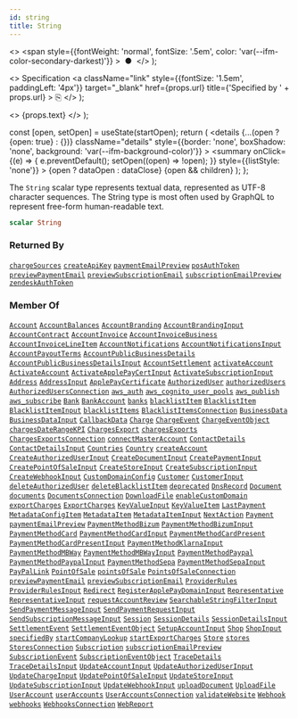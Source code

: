 ```yaml
---
id: string
title: String
---
```


  <>
    <span
      style={{fontWeight: 'normal', fontSize: '.5em', color: 'var(--ifm-color-secondary-darkest)'}}
    >
      &nbsp;●&nbsp;
    </span>
  </>
);

  <>
    Specification
    <a
      className="link"
      style={{fontSize: '1.5em', paddingLeft: '4px'}}
      target="_blank"
      href={props.url}
      title={'Specified by ' + props.url}
    >
      ⎘
    </a>
  </>
);

  <>
    <span className={props.class}>{props.text}</span>
  </>
);


  const [open, setOpen] = useState(startOpen);
  return (
    <details
      {...(open ? {open: true} : {})}
      className="details"
      style={{border: 'none', boxShadow: 'none', background: 'var(--ifm-background-color)'}}
    >
      <summary
        onClick={(e) => {
          e.preventDefault();
          setOpen((open) => !open);
        }}
        style={{listStyle: 'none'}}
      >
        {open ? dataOpen : dataClose}
      </summary>
      {open && children}
    </details>
  );
};

The `String` scalar type represents textual data, represented as UTF-8 character sequences. The String type is most often used by GraphQL to represent free-form human-readable text.

```graphql
scalar String
```

### Returned By

[`chargeSources`](/docs/apis/graphql/operations/queries/charge-sources.mdx) <Badge class="badge badge--secondary badge--relation" text="query"/><Bullet />[`createApiKey`](/docs/apis/graphql/operations/mutations/create-api-key.mdx) <Badge class="badge badge--secondary badge--relation" text="mutation"/><Bullet />[`paymentEmailPreview`](/docs/apis/graphql/operations/queries/payment-email-preview.mdx) <Badge class="badge badge--secondary badge--relation" text="query"/><Bullet />[`posAuthToken`](/docs/apis/graphql/operations/queries/pos-auth-token.mdx) <Badge class="badge badge--secondary badge--relation" text="query"/><Bullet />[`previewPaymentEmail`](/docs/apis/graphql/operations/queries/preview-payment-email.mdx) <Badge class="badge badge--secondary badge--relation" text="query"/><Bullet />[`previewSubscriptionEmail`](/docs/apis/graphql/operations/queries/preview-subscription-email.mdx) <Badge class="badge badge--secondary badge--relation" text="query"/><Bullet />[`subscriptionEmailPreview`](/docs/apis/graphql/operations/queries/subscription-email-preview.mdx) <Badge class="badge badge--secondary badge--relation" text="query"/><Bullet />[`zendeskAuthToken`](/docs/apis/graphql/operations/queries/zendesk-auth-token.mdx) <Badge class="badge badge--secondary badge--relation" text="query"/>

### Member Of

[`Account`](/docs/apis/graphql/types/objects/account.mdx) <Badge class="badge badge--secondary badge--relation" text="object"/><Bullet />[`AccountBalances`](/docs/apis/graphql/types/objects/account-balances.mdx) <Badge class="badge badge--secondary badge--relation" text="object"/><Bullet />[`AccountBranding`](/docs/apis/graphql/types/objects/account-branding.mdx) <Badge class="badge badge--secondary badge--relation" text="object"/><Bullet />[`AccountBrandingInput`](/docs/apis/graphql/types/inputs/account-branding-input.mdx) <Badge class="badge badge--secondary badge--relation" text="input"/><Bullet />[`AccountContract`](/docs/apis/graphql/types/objects/account-contract.mdx) <Badge class="badge badge--secondary badge--relation" text="object"/><Bullet />[`AccountInvoice`](/docs/apis/graphql/types/objects/account-invoice.mdx) <Badge class="badge badge--secondary badge--relation" text="object"/><Bullet />[`AccountInvoiceBusiness`](/docs/apis/graphql/types/objects/account-invoice-business.mdx) <Badge class="badge badge--secondary badge--relation" text="object"/><Bullet />[`AccountInvoiceLineItem`](/docs/apis/graphql/types/objects/account-invoice-line-item.mdx) <Badge class="badge badge--secondary badge--relation" text="object"/><Bullet />[`AccountNotifications`](/docs/apis/graphql/types/objects/account-notifications.mdx) <Badge class="badge badge--secondary badge--relation" text="object"/><Bullet />[`AccountNotificationsInput`](/docs/apis/graphql/types/inputs/account-notifications-input.mdx) <Badge class="badge badge--secondary badge--relation" text="input"/><Bullet />[`AccountPayoutTerms`](/docs/apis/graphql/types/objects/account-payout-terms.mdx) <Badge class="badge badge--secondary badge--relation" text="object"/><Bullet />[`AccountPublicBusinessDetails`](/docs/apis/graphql/types/objects/account-public-business-details.mdx) <Badge class="badge badge--secondary badge--relation" text="object"/><Bullet />[`AccountPublicBusinessDetailsInput`](/docs/apis/graphql/types/inputs/account-public-business-details-input.mdx) <Badge class="badge badge--secondary badge--relation" text="input"/><Bullet />[`AccountSettlement`](/docs/apis/graphql/types/objects/account-settlement.mdx) <Badge class="badge badge--secondary badge--relation" text="object"/><Bullet />[`activateAccount`](/docs/apis/graphql/operations/mutations/activate-account.mdx) <Badge class="badge badge--secondary badge--relation" text="mutation"/><Bullet />[`ActivateAccount`](/docs/apis/graphql/types/objects/activate-account.mdx) <Badge class="badge badge--secondary badge--relation" text="object"/><Bullet />[`ActivateApplePayCertInput`](/docs/apis/graphql/types/inputs/activate-apple-pay-cert-input.mdx) <Badge class="badge badge--secondary badge--relation" text="input"/><Bullet />[`ActivateSubscriptionInput`](/docs/apis/graphql/types/inputs/activate-subscription-input.mdx) <Badge class="badge badge--secondary badge--relation" text="input"/><Bullet />[`Address`](/docs/apis/graphql/types/objects/address.mdx) <Badge class="badge badge--secondary badge--relation" text="object"/><Bullet />[`AddressInput`](/docs/apis/graphql/types/inputs/address-input.mdx) <Badge class="badge badge--secondary badge--relation" text="input"/><Bullet />[`ApplePayCertificate`](/docs/apis/graphql/types/objects/apple-pay-certificate.mdx) <Badge class="badge badge--secondary badge--relation" text="object"/><Bullet />[`AuthorizedUser`](/docs/apis/graphql/types/objects/authorized-user.mdx) <Badge class="badge badge--secondary badge--relation" text="object"/><Bullet />[`authorizedUsers`](/docs/apis/graphql/operations/queries/authorized-users.mdx) <Badge class="badge badge--secondary badge--relation" text="query"/><Bullet />[`AuthorizedUsersConnection`](/docs/apis/graphql/types/objects/authorized-users-connection.mdx) <Badge class="badge badge--secondary badge--relation" text="object"/><Bullet />[`aws_auth`](/docs/apis/graphql/types/directives/aws-auth.mdx) <Badge class="badge badge--secondary badge--relation" text="directive"/><Bullet />[`aws_cognito_user_pools`](/docs/apis/graphql/types/directives/aws-cognito-user-pools.mdx) <Badge class="badge badge--secondary badge--relation" text="directive"/><Bullet />[`aws_publish`](/docs/apis/graphql/types/directives/aws-publish.mdx) <Badge class="badge badge--secondary badge--relation" text="directive"/><Bullet />[`aws_subscribe`](/docs/apis/graphql/types/directives/aws-subscribe.mdx) <Badge class="badge badge--secondary badge--relation" text="directive"/><Bullet />[`Bank`](/docs/apis/graphql/types/objects/bank.mdx) <Badge class="badge badge--secondary badge--relation" text="object"/><Bullet />[`BankAccount`](/docs/apis/graphql/types/objects/bank-account.mdx) <Badge class="badge badge--secondary badge--relation" text="object"/><Bullet />[`banks`](/docs/apis/graphql/operations/queries/banks.mdx) <Badge class="badge badge--secondary badge--relation" text="query"/><Bullet />[`blacklistItem`](/docs/apis/graphql/operations/queries/blacklist-item.mdx) <Badge class="badge badge--secondary badge--relation" text="query"/><Bullet />[`BlacklistItem`](/docs/apis/graphql/types/objects/blacklist-item.mdx) <Badge class="badge badge--secondary badge--relation" text="object"/><Bullet />[`BlacklistItemInput`](/docs/apis/graphql/types/inputs/blacklist-item-input.mdx) <Badge class="badge badge--secondary badge--relation" text="input"/><Bullet />[`blacklistItems`](/docs/apis/graphql/operations/queries/blacklist-items.mdx) <Badge class="badge badge--secondary badge--relation" text="query"/><Bullet />[`BlacklistItemsConnection`](/docs/apis/graphql/types/objects/blacklist-items-connection.mdx) <Badge class="badge badge--secondary badge--relation" text="object"/><Bullet />[`BusinessData`](/docs/apis/graphql/types/objects/business-data.mdx) <Badge class="badge badge--secondary badge--relation" text="object"/><Bullet />[`BusinessDataInput`](/docs/apis/graphql/types/inputs/business-data-input.mdx) <Badge class="badge badge--secondary badge--relation" text="input"/><Bullet />[`CallbackData`](/docs/apis/graphql/types/objects/callback-data.mdx) <Badge class="badge badge--secondary badge--relation" text="object"/><Bullet />[`Charge`](/docs/apis/graphql/types/objects/charge.mdx) <Badge class="badge badge--secondary badge--relation" text="object"/><Bullet />[`ChargeEvent`](/docs/apis/graphql/types/objects/charge-event.mdx) <Badge class="badge badge--secondary badge--relation" text="object"/><Bullet />[`ChargeEventObject`](/docs/apis/graphql/types/objects/charge-event-object.mdx) <Badge class="badge badge--secondary badge--relation" text="object"/><Bullet />[`chargesDateRangeKPI`](/docs/apis/graphql/operations/queries/charges-date-range-kpi.mdx) <Badge class="badge badge--secondary badge--relation" text="query"/><Bullet />[`ChargesExport`](/docs/apis/graphql/types/objects/charges-export.mdx) <Badge class="badge badge--secondary badge--relation" text="object"/><Bullet />[`chargesExports`](/docs/apis/graphql/operations/queries/charges-exports.mdx) <Badge class="badge badge--secondary badge--relation" text="query"/><Bullet />[`ChargesExportsConnection`](/docs/apis/graphql/types/objects/charges-exports-connection.mdx) <Badge class="badge badge--secondary badge--relation" text="object"/><Bullet />[`connectMasterAccount`](/docs/apis/graphql/operations/mutations/connect-master-account.mdx) <Badge class="badge badge--secondary badge--relation" text="mutation"/><Bullet />[`ContactDetails`](/docs/apis/graphql/types/objects/contact-details.mdx) <Badge class="badge badge--secondary badge--relation" text="object"/><Bullet />[`ContactDetailsInput`](/docs/apis/graphql/types/inputs/contact-details-input.mdx) <Badge class="badge badge--secondary badge--relation" text="input"/><Bullet />[`Countries`](/docs/apis/graphql/types/objects/countries.mdx) <Badge class="badge badge--secondary badge--relation" text="object"/><Bullet />[`Country`](/docs/apis/graphql/types/objects/country.mdx) <Badge class="badge badge--secondary badge--relation" text="object"/><Bullet />[`createAccount`](/docs/apis/graphql/operations/mutations/create-account.mdx) <Badge class="badge badge--secondary badge--relation" text="mutation"/><Bullet />[`CreateAuthorizedUserInput`](/docs/apis/graphql/types/inputs/create-authorized-user-input.mdx) <Badge class="badge badge--secondary badge--relation" text="input"/><Bullet />[`CreateDocumentInput`](/docs/apis/graphql/types/inputs/create-document-input.mdx) <Badge class="badge badge--secondary badge--relation" text="input"/><Bullet />[`CreatePaymentInput`](/docs/apis/graphql/types/inputs/create-payment-input.mdx) <Badge class="badge badge--secondary badge--relation" text="input"/><Bullet />[`CreatePointOfSaleInput`](/docs/apis/graphql/types/inputs/create-point-of-sale-input.mdx) <Badge class="badge badge--secondary badge--relation" text="input"/><Bullet />[`CreateStoreInput`](/docs/apis/graphql/types/inputs/create-store-input.mdx) <Badge class="badge badge--secondary badge--relation" text="input"/><Bullet />[`CreateSubscriptionInput`](/docs/apis/graphql/types/inputs/create-subscription-input.mdx) <Badge class="badge badge--secondary badge--relation" text="input"/><Bullet />[`CreateWebhookInput`](/docs/apis/graphql/types/inputs/create-webhook-input.mdx) <Badge class="badge badge--secondary badge--relation" text="input"/><Bullet />[`CustomDomainConfig`](/docs/apis/graphql/types/objects/custom-domain-config.mdx) <Badge class="badge badge--secondary badge--relation" text="object"/><Bullet />[`Customer`](/docs/apis/graphql/types/objects/customer.mdx) <Badge class="badge badge--secondary badge--relation" text="object"/><Bullet />[`CustomerInput`](/docs/apis/graphql/types/inputs/customer-input.mdx) <Badge class="badge badge--secondary badge--relation" text="input"/><Bullet />[`deleteAuthorizedUser`](/docs/apis/graphql/operations/mutations/delete-authorized-user.mdx) <Badge class="badge badge--secondary badge--relation" text="mutation"/><Bullet />[`deleteBlacklistItem`](/docs/apis/graphql/operations/mutations/delete-blacklist-item.mdx) <Badge class="badge badge--secondary badge--relation" text="mutation"/><Bullet />[`deprecated`](/docs/apis/graphql/types/directives/deprecated.mdx) <Badge class="badge badge--secondary badge--relation" text="directive"/><Bullet />[`DnsRecord`](/docs/apis/graphql/types/objects/dns-record.mdx) <Badge class="badge badge--secondary badge--relation" text="object"/><Bullet />[`Document`](/docs/apis/graphql/types/objects/document.mdx) <Badge class="badge badge--secondary badge--relation" text="object"/><Bullet />[`documents`](/docs/apis/graphql/operations/queries/documents.mdx) <Badge class="badge badge--secondary badge--relation" text="query"/><Bullet />[`DocumentsConnection`](/docs/apis/graphql/types/objects/documents-connection.mdx) <Badge class="badge badge--secondary badge--relation" text="object"/><Bullet />[`DownloadFile`](/docs/apis/graphql/types/objects/download-file.mdx) <Badge class="badge badge--secondary badge--relation" text="object"/><Bullet />[`enableCustomDomain`](/docs/apis/graphql/operations/mutations/enable-custom-domain.mdx) <Badge class="badge badge--secondary badge--relation" text="mutation"/><Bullet />[`exportCharges`](/docs/apis/graphql/operations/mutations/export-charges.mdx) <Badge class="badge badge--secondary badge--relation" text="mutation"/><Bullet />[`ExportCharges`](/docs/apis/graphql/types/objects/export-charges.mdx) <Badge class="badge badge--secondary badge--relation" text="object"/><Bullet />[`KeyValueInput`](/docs/apis/graphql/types/inputs/key-value-input.mdx) <Badge class="badge badge--secondary badge--relation" text="input"/><Bullet />[`KeyValueItem`](/docs/apis/graphql/types/objects/key-value-item.mdx) <Badge class="badge badge--secondary badge--relation" text="object"/><Bullet />[`LastPayment`](/docs/apis/graphql/types/objects/last-payment.mdx) <Badge class="badge badge--secondary badge--relation" text="object"/><Bullet />[`MetadataConfigItem`](/docs/apis/graphql/types/objects/metadata-config-item.mdx) <Badge class="badge badge--secondary badge--relation" text="object"/><Bullet />[`MetadataItem`](/docs/apis/graphql/types/objects/metadata-item.mdx) <Badge class="badge badge--secondary badge--relation" text="object"/><Bullet />[`MetadataItemInput`](/docs/apis/graphql/types/inputs/metadata-item-input.mdx) <Badge class="badge badge--secondary badge--relation" text="input"/><Bullet />[`NextAction`](/docs/apis/graphql/types/objects/next-action.mdx) <Badge class="badge badge--secondary badge--relation" text="object"/><Bullet />[`Payment`](/docs/apis/graphql/types/objects/payment.mdx) <Badge class="badge badge--secondary badge--relation" text="object"/><Bullet />[`paymentEmailPreview`](/docs/apis/graphql/operations/queries/payment-email-preview.mdx) <Badge class="badge badge--secondary badge--relation" text="query"/><Bullet />[`PaymentMethodBizum`](/docs/apis/graphql/types/objects/payment-method-bizum.mdx) <Badge class="badge badge--secondary badge--relation" text="object"/><Bullet />[`PaymentMethodBizumInput`](/docs/apis/graphql/types/inputs/payment-method-bizum-input.mdx) <Badge class="badge badge--secondary badge--relation" text="input"/><Bullet />[`PaymentMethodCard`](/docs/apis/graphql/types/objects/payment-method-card.mdx) <Badge class="badge badge--secondary badge--relation" text="object"/><Bullet />[`PaymentMethodCardInput`](/docs/apis/graphql/types/inputs/payment-method-card-input.mdx) <Badge class="badge badge--secondary badge--relation" text="input"/><Bullet />[`PaymentMethodCardPresent`](/docs/apis/graphql/types/objects/payment-method-card-present.mdx) <Badge class="badge badge--secondary badge--relation" text="object"/><Bullet />[`PaymentMethodCardPresentInput`](/docs/apis/graphql/types/inputs/payment-method-card-present-input.mdx) <Badge class="badge badge--secondary badge--relation" text="input"/><Bullet />[`PaymentMethodKlarnaInput`](/docs/apis/graphql/types/inputs/payment-method-klarna-input.mdx) <Badge class="badge badge--secondary badge--relation" text="input"/><Bullet />[`PaymentMethodMBWay`](/docs/apis/graphql/types/objects/payment-method-mbway.mdx) <Badge class="badge badge--secondary badge--relation" text="object"/><Bullet />[`PaymentMethodMBWayInput`](/docs/apis/graphql/types/inputs/payment-method-mbway-input.mdx) <Badge class="badge badge--secondary badge--relation" text="input"/><Bullet />[`PaymentMethodPaypal`](/docs/apis/graphql/types/objects/payment-method-paypal.mdx) <Badge class="badge badge--secondary badge--relation" text="object"/><Bullet />[`PaymentMethodPaypalInput`](/docs/apis/graphql/types/inputs/payment-method-paypal-input.mdx) <Badge class="badge badge--secondary badge--relation" text="input"/><Bullet />[`PaymentMethodSepa`](/docs/apis/graphql/types/objects/payment-method-sepa.mdx) <Badge class="badge badge--secondary badge--relation" text="object"/><Bullet />[`PaymentMethodSepaInput`](/docs/apis/graphql/types/inputs/payment-method-sepa-input.mdx) <Badge class="badge badge--secondary badge--relation" text="input"/><Bullet />[`PayPalLink`](/docs/apis/graphql/types/objects/pay-pal-link.mdx) <Badge class="badge badge--secondary badge--relation" text="object"/><Bullet />[`PointOfSale`](/docs/apis/graphql/types/objects/point-of-sale.mdx) <Badge class="badge badge--secondary badge--relation" text="object"/><Bullet />[`pointsOfSale`](/docs/apis/graphql/operations/queries/points-of-sale.mdx) <Badge class="badge badge--secondary badge--relation" text="query"/><Bullet />[`PointsOfSaleConnection`](/docs/apis/graphql/types/objects/points-of-sale-connection.mdx) <Badge class="badge badge--secondary badge--relation" text="object"/><Bullet />[`previewPaymentEmail`](/docs/apis/graphql/operations/queries/preview-payment-email.mdx) <Badge class="badge badge--secondary badge--relation" text="query"/><Bullet />[`previewSubscriptionEmail`](/docs/apis/graphql/operations/queries/preview-subscription-email.mdx) <Badge class="badge badge--secondary badge--relation" text="query"/><Bullet />[`ProviderRules`](/docs/apis/graphql/types/objects/provider-rules.mdx) <Badge class="badge badge--secondary badge--relation" text="object"/><Bullet />[`ProviderRulesInput`](/docs/apis/graphql/types/inputs/provider-rules-input.mdx) <Badge class="badge badge--secondary badge--relation" text="input"/><Bullet />[`Redirect`](/docs/apis/graphql/types/objects/redirect.mdx) <Badge class="badge badge--secondary badge--relation" text="object"/><Bullet />[`RegisterApplePayDomainInput`](/docs/apis/graphql/types/inputs/register-apple-pay-domain-input.mdx) <Badge class="badge badge--secondary badge--relation" text="input"/><Bullet />[`Representative`](/docs/apis/graphql/types/objects/representative.mdx) <Badge class="badge badge--secondary badge--relation" text="object"/><Bullet />[`RepresentativeInput`](/docs/apis/graphql/types/inputs/representative-input.mdx) <Badge class="badge badge--secondary badge--relation" text="input"/><Bullet />[`requestAccountReview`](/docs/apis/graphql/operations/mutations/request-account-review.mdx) <Badge class="badge badge--secondary badge--relation" text="mutation"/><Bullet />[`SearchableStringFilterInput`](/docs/apis/graphql/types/inputs/searchable-string-filter-input.mdx) <Badge class="badge badge--secondary badge--relation" text="input"/><Bullet />[`SendPaymentMessageInput`](/docs/apis/graphql/types/inputs/send-payment-message-input.mdx) <Badge class="badge badge--secondary badge--relation" text="input"/><Bullet />[`SendPaymentRequestInput`](/docs/apis/graphql/types/inputs/send-payment-request-input.mdx) <Badge class="badge badge--secondary badge--relation" text="input"/><Bullet />[`SendSubscriptionMessageInput`](/docs/apis/graphql/types/inputs/send-subscription-message-input.mdx) <Badge class="badge badge--secondary badge--relation" text="input"/><Bullet />[`Session`](/docs/apis/graphql/types/objects/session.mdx) <Badge class="badge badge--secondary badge--relation" text="object"/><Bullet />[`SessionDetails`](/docs/apis/graphql/types/objects/session-details.mdx) <Badge class="badge badge--secondary badge--relation" text="object"/><Bullet />[`SessionDetailsInput`](/docs/apis/graphql/types/inputs/session-details-input.mdx) <Badge class="badge badge--secondary badge--relation" text="input"/><Bullet />[`SettlementEvent`](/docs/apis/graphql/types/objects/settlement-event.mdx) <Badge class="badge badge--secondary badge--relation" text="object"/><Bullet />[`SettlementEventObject`](/docs/apis/graphql/types/objects/settlement-event-object.mdx) <Badge class="badge badge--secondary badge--relation" text="object"/><Bullet />[`SetupAccountInput`](/docs/apis/graphql/types/inputs/setup-account-input.mdx) <Badge class="badge badge--secondary badge--relation" text="input"/><Bullet />[`Shop`](/docs/apis/graphql/types/objects/shop.mdx) <Badge class="badge badge--secondary badge--relation" text="object"/><Bullet />[`ShopInput`](/docs/apis/graphql/types/inputs/shop-input.mdx) <Badge class="badge badge--secondary badge--relation" text="input"/><Bullet />[`specifiedBy`](/docs/apis/graphql/types/directives/specified-by.mdx) <Badge class="badge badge--secondary badge--relation" text="directive"/><Bullet />[`startCompanyLookup`](/docs/apis/graphql/operations/mutations/start-company-lookup.mdx) <Badge class="badge badge--secondary badge--relation" text="mutation"/><Bullet />[`startExportCharges`](/docs/apis/graphql/operations/mutations/start-export-charges.mdx) <Badge class="badge badge--secondary badge--relation" text="mutation"/><Bullet />[`Store`](/docs/apis/graphql/types/objects/store.mdx) <Badge class="badge badge--secondary badge--relation" text="object"/><Bullet />[`stores`](/docs/apis/graphql/operations/queries/stores.mdx) <Badge class="badge badge--secondary badge--relation" text="query"/><Bullet />[`StoresConnection`](/docs/apis/graphql/types/objects/stores-connection.mdx) <Badge class="badge badge--secondary badge--relation" text="object"/><Bullet />[`Subscription`](/docs/apis/graphql/types/objects/subscription.mdx) <Badge class="badge badge--secondary badge--relation" text="object"/><Bullet />[`subscriptionEmailPreview`](/docs/apis/graphql/operations/queries/subscription-email-preview.mdx) <Badge class="badge badge--secondary badge--relation" text="query"/><Bullet />[`SubscriptionEvent`](/docs/apis/graphql/types/objects/subscription-event.mdx) <Badge class="badge badge--secondary badge--relation" text="object"/><Bullet />[`SubscriptionEventObject`](/docs/apis/graphql/types/objects/subscription-event-object.mdx) <Badge class="badge badge--secondary badge--relation" text="object"/><Bullet />[`TraceDetails`](/docs/apis/graphql/types/objects/trace-details.mdx) <Badge class="badge badge--secondary badge--relation" text="object"/><Bullet />[`TraceDetailsInput`](/docs/apis/graphql/types/inputs/trace-details-input.mdx) <Badge class="badge badge--secondary badge--relation" text="input"/><Bullet />[`UpdateAccountInput`](/docs/apis/graphql/types/inputs/update-account-input.mdx) <Badge class="badge badge--secondary badge--relation" text="input"/><Bullet />[`UpdateAuthorizedUserInput`](/docs/apis/graphql/types/inputs/update-authorized-user-input.mdx) <Badge class="badge badge--secondary badge--relation" text="input"/><Bullet />[`UpdateChargeInput`](/docs/apis/graphql/types/inputs/update-charge-input.mdx) <Badge class="badge badge--secondary badge--relation" text="input"/><Bullet />[`UpdatePointOfSaleInput`](/docs/apis/graphql/types/inputs/update-point-of-sale-input.mdx) <Badge class="badge badge--secondary badge--relation" text="input"/><Bullet />[`UpdateStoreInput`](/docs/apis/graphql/types/inputs/update-store-input.mdx) <Badge class="badge badge--secondary badge--relation" text="input"/><Bullet />[`UpdateSubscriptionInput`](/docs/apis/graphql/types/inputs/update-subscription-input.mdx) <Badge class="badge badge--secondary badge--relation" text="input"/><Bullet />[`UpdateWebhookInput`](/docs/apis/graphql/types/inputs/update-webhook-input.mdx) <Badge class="badge badge--secondary badge--relation" text="input"/><Bullet />[`uploadDocument`](/docs/apis/graphql/operations/mutations/upload-document.mdx) <Badge class="badge badge--secondary badge--relation" text="mutation"/><Bullet />[`UploadFile`](/docs/apis/graphql/types/objects/upload-file.mdx) <Badge class="badge badge--secondary badge--relation" text="object"/><Bullet />[`UserAccount`](/docs/apis/graphql/types/objects/user-account.mdx) <Badge class="badge badge--secondary badge--relation" text="object"/><Bullet />[`userAccounts`](/docs/apis/graphql/operations/queries/user-accounts.mdx) <Badge class="badge badge--secondary badge--relation" text="query"/><Bullet />[`UserAccountsConnection`](/docs/apis/graphql/types/objects/user-accounts-connection.mdx) <Badge class="badge badge--secondary badge--relation" text="object"/><Bullet />[`validateWebsite`](/docs/apis/graphql/operations/mutations/validate-website.mdx) <Badge class="badge badge--secondary badge--relation" text="mutation"/><Bullet />[`Webhook`](/docs/apis/graphql/types/objects/webhook.mdx) <Badge class="badge badge--secondary badge--relation" text="object"/><Bullet />[`webhooks`](/docs/apis/graphql/operations/queries/webhooks.mdx) <Badge class="badge badge--secondary badge--relation" text="query"/><Bullet />[`WebhooksConnection`](/docs/apis/graphql/types/objects/webhooks-connection.mdx) <Badge class="badge badge--secondary badge--relation" text="object"/><Bullet />[`WebReport`](/docs/apis/graphql/types/objects/web-report.mdx) <Badge class="badge badge--secondary badge--relation" text="object"/>
